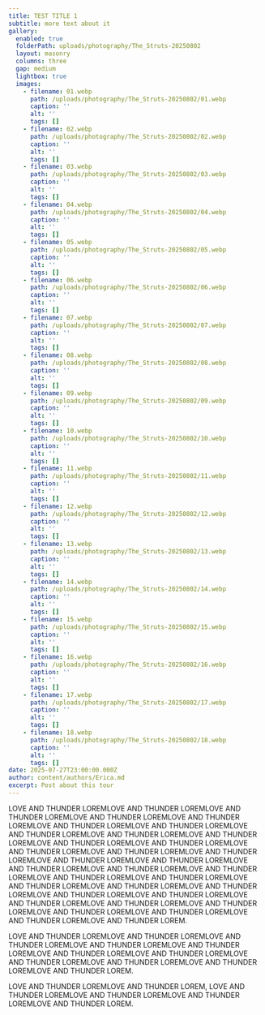```yaml
---
title: TEST TITLE 1
subtitle: more text about it
gallery:
  enabled: true
  folderPath: uploads/photography/The_Struts-20250802
  layout: masonry
  columns: three
  gap: medium
  lightbox: true
  images:
    - filename: 01.webp
      path: /uploads/photography/The_Struts-20250802/01.webp
      caption: ''
      alt: ''
      tags: []
    - filename: 02.webp
      path: /uploads/photography/The_Struts-20250802/02.webp
      caption: ''
      alt: ''
      tags: []
    - filename: 03.webp
      path: /uploads/photography/The_Struts-20250802/03.webp
      caption: ''
      alt: ''
      tags: []
    - filename: 04.webp
      path: /uploads/photography/The_Struts-20250802/04.webp
      caption: ''
      alt: ''
      tags: []
    - filename: 05.webp
      path: /uploads/photography/The_Struts-20250802/05.webp
      caption: ''
      alt: ''
      tags: []
    - filename: 06.webp
      path: /uploads/photography/The_Struts-20250802/06.webp
      caption: ''
      alt: ''
      tags: []
    - filename: 07.webp
      path: /uploads/photography/The_Struts-20250802/07.webp
      caption: ''
      alt: ''
      tags: []
    - filename: 08.webp
      path: /uploads/photography/The_Struts-20250802/08.webp
      caption: ''
      alt: ''
      tags: []
    - filename: 09.webp
      path: /uploads/photography/The_Struts-20250802/09.webp
      caption: ''
      alt: ''
      tags: []
    - filename: 10.webp
      path: /uploads/photography/The_Struts-20250802/10.webp
      caption: ''
      alt: ''
      tags: []
    - filename: 11.webp
      path: /uploads/photography/The_Struts-20250802/11.webp
      caption: ''
      alt: ''
      tags: []
    - filename: 12.webp
      path: /uploads/photography/The_Struts-20250802/12.webp
      caption: ''
      alt: ''
      tags: []
    - filename: 13.webp
      path: /uploads/photography/The_Struts-20250802/13.webp
      caption: ''
      alt: ''
      tags: []
    - filename: 14.webp
      path: /uploads/photography/The_Struts-20250802/14.webp
      caption: ''
      alt: ''
      tags: []
    - filename: 15.webp
      path: /uploads/photography/The_Struts-20250802/15.webp
      caption: ''
      alt: ''
      tags: []
    - filename: 16.webp
      path: /uploads/photography/The_Struts-20250802/16.webp
      caption: ''
      alt: ''
      tags: []
    - filename: 17.webp
      path: /uploads/photography/The_Struts-20250802/17.webp
      caption: ''
      alt: ''
      tags: []
    - filename: 18.webp
      path: /uploads/photography/The_Struts-20250802/18.webp
      caption: ''
      alt: ''
      tags: []
date: 2025-07-27T23:00:00.000Z
author: content/authors/Erica.md
excerpt: Post about this tour
---
```


LOVE AND THUNDER LOREMLOVE AND THUNDER LOREMLOVE AND THUNDER LOREMLOVE AND THUNDER LOREMLOVE AND THUNDER LOREMLOVE AND THUNDER LOREMLOVE AND THUNDER LOREMLOVE AND THUNDER LOREMLOVE AND THUNDER LOREMLOVE AND THUNDER LOREMLOVE AND THUNDER LOREMLOVE AND THUNDER LOREMLOVE AND THUNDER LOREMLOVE AND THUNDER LOREMLOVE AND THUNDER LOREMLOVE AND THUNDER LOREMLOVE AND THUNDER LOREMLOVE AND THUNDER LOREMLOVE AND THUNDER LOREMLOVE AND THUNDER LOREMLOVE AND THUNDER LOREMLOVE AND THUNDER LOREMLOVE AND THUNDER LOREMLOVE AND THUNDER LOREMLOVE AND THUNDER LOREMLOVE AND THUNDER LOREMLOVE AND THUNDER LOREMLOVE AND THUNDER LOREMLOVE AND THUNDER LOREMLOVE AND THUNDER LOREMLOVE AND THUNDER LOREMLOVE AND THUNDER LOREMLOVE AND THUNDER LOREMLOVE AND THUNDER LOREM.

LOVE AND THUNDER LOREMLOVE AND THUNDER LOREMLOVE AND THUNDER LOREMLOVE AND THUNDER LOREMLOVE AND THUNDER LOREMLOVE AND THUNDER LOREMLOVE AND THUNDER LOREMLOVE AND THUNDER LOREMLOVE AND THUNDER LOREMLOVE AND THUNDER LOREMLOVE AND THUNDER LOREM.

LOVE AND THUNDER LOREMLOVE AND THUNDER LOREM, LOVE AND THUNDER LOREMLOVE AND THUNDER LOREMLOVE AND THUNDER LOREMLOVE AND THUNDER LOREM.
